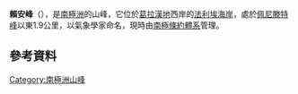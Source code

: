 {{coord|67|52|S|67|12|W|display=title}}

'''賴安峰'''（{{lang-en|Ryan Peak}}），是[[南極洲|南極洲]]的山峰，它位於[[葛拉漢地|葛拉漢地]]西岸的[[法利埃海岸|法利埃海岸]]，處於[[佩尼滕特峰|佩尼滕特峰]]以東1.9公里，以氣象學家命名，現時由[[南極條約體系|南極條約體系]]管理。

==參考資料==
{{usgs-gazetteer}}

{{DEFAULTSORT:Ryan Peak}}
[[Category:南極洲山峰|Category:南極洲山峰]]


{{FallièresCoast-geo-stub}}